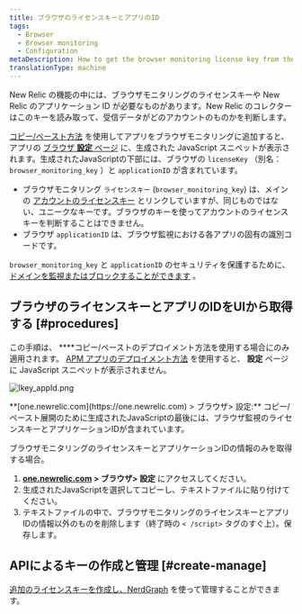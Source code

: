 ```yaml
---
title: ブラウザのライセンスキーとアプリのID
tags:
  - Browser
  - Browser monitoring
  - Configuration
metaDescription: How to get the browser monitoring license key from the UI.
translationType: machine
---
```


New Relic の機能の中には、ブラウザモニタリングのライセンスキーや New Relic のアプリケーション ID が必要なものがあります。New Relic のコレクターはこのキーを読み取って、受信データがどのアカウントのものかを判断します。

[コピー/ペースト方法](/docs/browser/new-relic-browser/installation-configuration/adding-apps-new-relic-browser#copy-paste-app) を使用してアプリをブラウザモニタリングに追加すると、アプリの [ブラウザ **設定** ページ](/docs/browser/new-relic-browser/installation-configuration/browser-settings-ui-options-browser-monitoring) に、生成された JavaScript スニペットが表示されます。生成されたJavaScriptの下部には、ブラウザの `licenseKey` （別名： `browser_monitoring_key` ）と `applicationID` が含まれています。

* ブラウザモニタリング `ライセンスキー` (`browser_monitoring_key`) は、メインの [アカウントのライセンスキー](/docs/accounts/accounts-billing/account-setup/new-relic-license-key/) とリンクしていますが、同じものではない、ユニークなキーです。ブラウザのキーを使ってアカウントのライセンスキーを判断することはできません。
* ブラウザ `applicationID` は、ブラウザ監視における各アプリの固有の識別コードです。

`browser_monitoring_key` と `applicationID` のセキュリティを保護するために、 [ドメインを監視またはブロックすることができます](/docs/browser/new-relic-browser/installation-configuration/monitor-or-block-specific-domains) 。

## ブラウザのライセンスキーとアプリのIDをUIから取得する [#procedures]

この手順は、 ****コピー/ペーストのデプロイメント方法を使用する場合にのみ適用されます。 [APM アプリのデプロイメント方法](/docs/browser/new-relic-browser/installation-configuration/adding-apps-new-relic-browser) を使用すると、 **設定** ページに JavaScript スニペットが表示されません。

![lkey_appId.png](./images/lkey_appId.png "lkey_appId.png")

<figcaption>
  **[one.newrelic.com](https://one.newrelic.com) > ブラウザ> 設定:** コピー/ペースト展開のために生成されたJavaScriptの最後には、ブラウザ監視のライセンスキーとアプリケーションIDが含まれています。
</figcaption>

ブラウザモニタリングのライセンスキーとアプリケーションIDの情報のみを取得する場合。

1. **[one.newrelic.com](https://one.newrelic.com) > ブラウザ> 設定** にアクセスしてください。
2. 生成されたJavaScriptを選択してコピーし、テキストファイルに貼り付けてください。
3. テキストファイルの中で、ブラウザモニタリングのライセンスキーとアプリIDの情報以外のものを削除します（終了時の `< /script>` タグのすぐ上）。保存します。

## APIによるキーの作成と管理 [#create-manage]

[追加のライセンスキーを作成し、NerdGraph](/docs/apis/nerdgraph/examples/use-nerdgraph-manage-license-keys-personal-api-keys) を使って管理することができます。